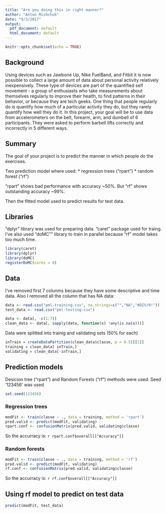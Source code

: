 ```yaml
---
title: "Are you doing this in right manner?"
author: "Anton Mishchuk"
date: "9/3/2017"
output:
  pdf_document: default
  html_document: default
---
```


```r
knitr::opts_chunk$set(echo = TRUE)
```
## Background
Using devices such as Jawbone Up, Nike FuelBand, and Fitbit it is now possible to collect a large amount of data about personal activity relatively inexpensively. These type of devices are part of the quantified self movement - a group of enthusiasts who take measurements about themselves regularly to improve their health, to find patterns in their behavior, or because they are tech geeks. One thing that people regularly do is quantify how much of a particular activity they do, but they rarely quantify how well they do it. In this project, your goal will be to use data from accelerometers on the belt, forearm, arm, and dumbell of 6 participants. They were asked to perform barbell lifts correctly and incorrectly in 5 different ways. 

## Summary
The goal of your project is to predict the manner in which people do the exercises. 

Two prediction model where used: 
* regression trees ("rpart")
* random forest ("rf")

"rpart" shows bad performance with accuracy ~50%. But "rf" shows outstanding accuracy ~99%.

Then the fitted model used to predict results for test data.

## Libraries
"dplyr" library was used for preparing data. "caret" package used for traing. I've also used "doMC"" library to train in parallel because "rf" model takes too much time.
```r
library(caret)
library(dplyr)
library(doMC)
registerDoMC(cores = 8)
```


## Data
I've removed first 7 colunms because they have some descriptive and time data. Also I removed all the column that has NA data:

```r
data <- read.csv("pml-training.csv", na.strings=c("","NA","#DIV/0!"))
test_data <- read.csv("pml-testing.csv")

data <- data[, -c(1:7)]
clean_data <- data[, sapply(data, function(x) !any(is.na(x)))]
```
Data were splitted into trainig and validating sets (50% for each)
```r
inTrain = createDataPartition(clean_data$classe, p = 0.5)[[1]]
training = clean_data[ inTrain,]
validating = clean_data[-inTrain,]
```
## Prediction models
Desicion tree ("rpart") and Random Forests ("rf") methods were used.
Seed '123456' was used
```r
set.seed(123456)
```
### Regression trees
```r
modFit <- train(classe ~ ., data = training, method = 'rpart')
pred.valid <- predict(modFit, validating)
rpart.conf <- confusionMatrix(pred.valid, validating$classe)
```
So the accurracy is: `r rpart.conf$overall[["Accuracy"]]`

### Random forests
```r
modFit <- train(classe ~ ., data = training, method = 'rf')
pred.valid <- predict(modFit, validating)
rf.conf <- confusionMatrix(pred.valid, validating$classe)
```
So the accurracy is: `r rf.conf$overall[["Accuracy"]]`

## Using rf model to predict on test data
```r
predict(modFit, test_data)
```




